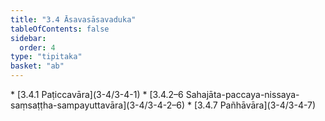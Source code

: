 ```yaml
---
title: "3.4 Āsavasāsavaduka"
tableOfContents: false
sidebar:
  order: 4
type: "tipitaka"
basket: "ab"
---
```



<DynamicBreadcrumb />



<TableOfContents>
* [3.4.1 Paṭiccavāra](3-4/3-4-1)
* [3.4.2–6 Sahajāta-paccaya-nissaya-saṃsaṭṭha-sampayuttavāra](3-4/3-4-2–6)
* [3.4.7 Pañhāvāra](3-4/3-4-7)
</TableOfContents>